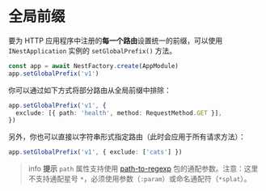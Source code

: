# 全局前缀

要为 HTTP 应用程序中注册的**每一个路由**设置统一的前缀，可以使用 `INestApplication` 实例的 `setGlobalPrefix()` 方法。

```ts
const app = await NestFactory.create(AppModule)
app.setGlobalPrefix('v1')
```

你可以通过如下方式将部分路由从全局前缀中排除：

```ts
app.setGlobalPrefix('v1', {
  exclude: [{ path: 'health', method: RequestMethod.GET }],
})
```

另外，你也可以直接以字符串形式指定路由（此时会应用于所有请求方法）：

```ts
app.setGlobalPrefix('v1', { exclude: ['cats'] })
```

> info **提示** `path` 属性支持使用 [path-to-regexp](https://github.com/pillarjs/path-to-regexp#parameters) 包的通配参数。注意：这里不支持通配星号 `*`，必须使用参数（`:param`）或命名通配符（`*splat`）。
